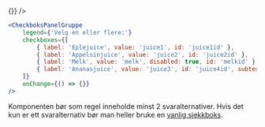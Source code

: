 
<Example>
    <CheckboksPanelGruppe 
        legend={'Velg en eller flere:'}
        checkboxes={[
            { label: 'Eplejuice', value: 'juice1', id: 'juice1id' },
            { label: 'Appelsinjuice', value: 'juice2', id: 'juice2id' },
            { label: 'Melk', value: 'melk', disabled: true, id: 'melkid' },
            { label: 'Ananasjuice', value: 'juice3', id: 'juice4id', subtext: 'Subtext example' }
        ]}
        onChange={() => {}}
    />
</Example>

```jsx
<CheckboksPanelGruppe 
    legend={'Velg en eller flere:'}
    checkboxes={[
        { label: 'Eplejuice', value: 'juice1', id: 'juice1id' },
        { label: 'Appelsinjuice', value: 'juice2', id: 'juice2id' },
        { label: 'Melk', value: 'melk', disabled: true, id: 'melkid' },
        { label: 'Ananasjuice', value: 'juice3', id: 'juice4id', subtext: 'Subtext example' }
    ]}
    onChange={() => {}}
/>
```

<Alertstripe type="info">
    Komponenten bør som regel inneholde minst 2 svaralternativer. Hvis det kun er ett svaralternativ bør man heller bruke en <a href="https://design.nav.no/#/components/checkbox">vanlig sjekkboks</a>.
</Alertstripe>